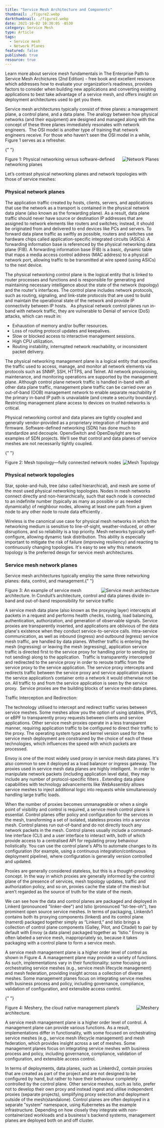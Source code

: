 ```yaml
---
title: "Service Mesh Architecture and Components"
thumbnail: ./figure2.webp
darkthumbnail: ./figure2.webp
date: 2021-10-02 10:30:05 -0530
category: Service Mesh
type: Article
tags:
  - Service mesh
  - Network Planes
featured: false
published: true
resource: true
---
```



<ResourcesWrapper>
  <div className="intro">
    <p>Learn more about service mesh fundamentals in <Link className="blog" to="/learn/service-mesh-books/the-enterprise-path-to-service-mesh-architectures-2nd-edition">The Enterprise Path to Service Mesh Archictures (2nd Edition)</Link> -  free book and excellent resource which addresses how to evaluate your organization’s readiness, provides factors to consider when building new applications and converting existing applications to best take advantage of a service mesh, and offers insight on deployment architectures used to get you there.</p>
  </div>

<p>
  Service mesh architectures typically consist of three planes: a management plane, a control plane,
  and a data plane. The analogy between how physical networks (and their equipment) are designed and
  managed along with the concept of these three planes immediately resonates with network
  engineers.  The OSI model is another type of training that network engineers receive. For those
  who haven't seen the OSI model in a while, Figure 1 serves as a refresher.
</p>

{" "}

<div className="right">
  <img src={Planes} align="right" alt="Network Planes" />
  <p>Figure 1: Physical networking versus software-defined networking planes</p>
</div>

<p>
  Let’s contrast physical networking planes and network topologies with those of service meshes:
</p>

<h3>Physical network planes</h3>

<p>
  The application traffic created by hosts, clients, servers, and applications that use the network
  as a transport is contained in the physical network data plane (also known as the forwarding
  plane). As a result, data plane traffic should never have source or destination IP addresses that
  are assigned to network elements like routers and switches; instead, it should be originated from
  and delivered to end devices like PCs and servers. To forward data plane traffic as swiftly as
  possible, routers and switches use hardware chips called application-specific integrated circuits
  (ASICs). A forwarding information base is referenced by the physical networking data plane (FIB).
  A forwarding information base (FIB) is a basic, dynamic table that maps a media access control
  address (MAC address) to a physical network port, allowing traffic to be transmitted at wire speed
  (using ASICs) to the next device.
</p>

<p>
  The physical networking control plane is the logical entity that is linked to router processes and
  functions and is responsible for generating and maintaining necessary intelligence about the state
  of the network (topology) and the router's interfaces. The control plane includes network
  protocols, such as routing, signaling, and link-state protocols that are used to build and
  maintain the operational state of the network and provide IP connectivity between IP hosts.   As
  physical network control planes run in-band with network traffic, they are vulnerable to Denial of
  service (DoS) attacks, which can result in:
</p>

<ul>
  <li>Exhaustion of memory and/or buffer resources.</li>
  <li>Loss of routing protocol updates and keepalives.</li>
  <li>Slow or blocked access to interactive management sessions.</li>
  <li>High CPU utilization.</li>
  <li>Routing instability, interrupted network reachability, or inconsistent packet delivery.</li>
</ul>

<p>
  The physical networking management plane is a logical entity that specifies the traffic used to
  access, manage, and monitor all network elements via protocols such as SNMP, SSH, HTTPS,
  and Telnet. All network provisioning, maintenance, and monitoring operations are supported by the
  management plane. Although control plane network traffic is handled in-band with all other data
  plane traffic, management plane traffic can be carried over an out-of-band (OOB) management
  network to enable separate reachability if the primary in-band IP path is unavailable (and create
  a security boundary). Restricting management plane access to devices on trusted networks is
  critical.
</p>

<p>
  Physical networking control and data planes are tightly coupled and generally vendor-provided as a
  proprietary integration of hardware and firmware. Software-defined networking (SDN) has done much
  to standardize and decouple. OpenvSwitch and OpenDaylight are two examples of SDN projects. We’ll
  see that control and data planes of service meshes are not necessarily tightly coupled.
</p>

{" "}

<div className="left">
  <img src={Topology} align="right" alt="Mesh Topology" />
  <p>Figure 2: Mesh topology—fully connected network nodes</p>
</div>

<h3>Physical network topologies</h3>

<p>
  Star, spoke-and-hub, tree (also called hierarchical), and mesh are some of the most used physical
  networking topologies. Nodes in mesh networks connect directly and non-hierarchically, such that
  each node is connected to an indefinite number (typically as many as possible or as needed
  dynamically) of neighbour nodes, allowing at least one path from a given node to any other node to
  route data efficiently .
</p>

<p>
  Wireless is the canonical use case for physical mesh networks in which the networking medium is
  sensitive to line-of-sight, weather-induced, or other disruptions, and so reliability is a top
  priority. Mesh networks typically self-configure, allowing dynamic task distribution. This ability
  is especially important to mitigate the risk of failure (improving resiliency) and reacting to
  continuously changing topologies. It's easy to see why this network topology is the preferred
  design for service mesh architectures.
</p>

<h3>Service mesh network planes</h3>

<p>
  Service mesh architectures typically employ the same three networking planes: data, control, and
  management.{" "}
</p>

<div className="right">
  <img src={Architecture} align="right" alt="Service mesh architecture" />
  <p>
    Figure 3: An example of service mesh architecture. In Conduit’s architecture, control and data
    planes divide in-band and out-of-band responsibility for service traffic
  </p>
</div>

<p>
  A service mesh data plane (also known as the proxying layer) intercepts all packets in a request
  and performs health checks, routing, load balancing, authentication, authorization, and generation
  of observable signals. Service proxies are transparently inserted, and applications are oblivious
  of the data plane's existence when they conduct service-to-service calls. Intra-service
  communication, as well as inbound (ingress) and outbound (egress) service mesh traffic, are
  handled by data planes. Whether traffic is entering the mesh (ingressing) or leaving the mesh
  (egressing), application service traffic is directed first to the service proxy for handling prior
  to sending (or not sending) along to the application.  Traffic is transparently intercepted and
  redirected to the service proxy in order to reroute traffic from the service proxy to the service
  application. The service proxy intercepts and redirects traffic between the service proxy and
  service application places the service application’s container onto a network it would otherwise
  not be on. All traffic to and from the service application is seen by the service proxy.  Service
  proxies are the building blocks of service mesh data planes.
</p>

<div class="fact">
  Traffic Interception and Redirection:
  <p>
    The technology utilised to intercept and redirect traffic varies between service meshes. Some
    meshes allow you the option of using iptables, IPVS, or eBPF to transparently proxy requests
    between clients and service applications. Other service mesh proxies operate in a less
    transparent manner, requiring application traffic to be configured to direct their traffic to
    the proxy. The operating system type and kernel version used for the service mesh deployment are
    constrained by the choice of each of these technologies, which influences the speed with which
    packets are processed.
  </p>
</div>

<p>
  Envoy is one of the most widely used proxy in service mesh data planes. It's also common to see it
  deployed as a load balancer or ingress gateway. The proxies used in service mesh data planes are
  highly intelligent.  In order to manipulate network packets (including application level data),
  they may include any number of protocol-specific filters . Extending data plane capabilities with
  technology advancements like WebAssembly allows service meshes to inject additional logic into
  requests while simultaneously handling large traffic loads.
</p>

<p>
  When the number of proxies becomes unmanageable or when a single point of visibility and control
  is required, a service mesh control plane is essential. Control planes offer policy and
  configuration for the services in the mesh, transforming a set of isolated, stateless proxies into
  a service mesh. Control planes run out-of-band and do not directly touch any network packets in
  the mesh. Control planes usually include a command-line interface (CLI) and a user interface to
  interact with, both of which provide access to a centralised API for regulating proxy behaviour
  holistically. You can use the control plane's APIs to automate changes to its configuration (for
  example, using a continuous integration/continuous deployment pipeline), where configuration is
  generally version controlled and updated.
</p>

<div class="fact">
  Proxies are generally considered stateless, but this is a thought-provoking concept. In the way in
  which proxies are generally informed by the control plane of the presence of services, mesh
  topology updates, traffic and authorization policy, and so on, proxies cache the state of the mesh
  but aren’t regarded as the source of truth for the state of the mesh.
</div>

<p>
  We can see how the data and control planes are packaged and deployed in Linkerd (pronounced
  "linker-dee") and Istio (pronounced "Ist-tee-oh"), two prominent open source service meshes. In
  terms of packaging, Linkerdv1 contains both its proxying components (linkerd) and its control
  plane (namerd) packaged together simply as “Linkerd,” and Istio brings a collection of control
  plane components (Galley, Pilot, and Citadel) to pair by default with Envoy (a data plane)
  packaged together as “Istio.” Envoy is often labeled a service mesh, inappropriately so, because
  it takes packaging with a control plane to form a service mesh.
</p>

<p>
  A service mesh management plane is a higher order level of control as shown in Figure 4. A
  management plane may provide a variety of functions. As such, implementations vary in their
  functionality: some focusing on orchestrating service meshes (e.g., service mesh lifecycle
  management) and mesh federation, providing insight across a collection of diverse meshes. Some
  management planes focus on integrating service meshes with business process and policy, including
  governance, compliance, validation of configuration, and extensible access control.
</p>

{" "}

<div className="left">
  <img src={Meshery} align="right" alt="Meshery" />
  <p>Figure 4: Meshery, the cloud native management plane’s architecture.</p>
</div>
<p>
  A service mesh management plane is a higher order level of control. A management plane can
  provide various functions. As a result, implementations differ in functionality, with some focused
  on orchestrating service meshes (e.g., service mesh lifecycle management) and mesh federation,
  which provides insight across a set of meshes. Some management planes focus on integrating service
  meshes with business process and policy, including governance, compliance, validation of
  configuration, and extensible access control.
</p>

<p>
  In terms of deployments, data planes, such as Linkerdv2, contain proxies that are created as part
  of the project and are not designed to be configured by hand, but rather to have their behaviour
  completely controlled by the control plane. Other service meshes, such as Istio, prefer not to
  develop their own proxy and instead ingest and utilise independent proxies (separate projects),
  simplifying proxy selection and deployment outside of the mesh(standalone). Control planes are
  often deployed in a separate "system" namespace, using Kubernetes as the example infrastructure.
  Depending on how closely they integrate with non-containerized workloads and a business's backend
  systems, management planes are deployed both on and off cluster.
</p>

</ResourcesWrapper>
